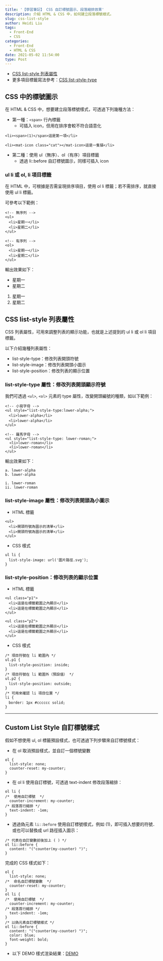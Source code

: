 ```yaml
---
title: '【學習筆記】 CSS 自訂標號圖示、段落縮排效果'
description: 介紹 HTML & CSS 中，如何建立段落標號樣式。
slug: css-list-style
author: Heidi Liu
tags:
  - Front-End
  - CSS
categories:
  - Front-End
  - HTML & CSS
date: 2021-05-02 11:54:00
type: Post
---
```


- [CSS list-style 列表屬性
  ](https://www.wibibi.com/info.php?tid=CSS_list-style_%E5%88%97%E8%A1%A8%E5%B1%AC%E6%80%A7)
- 更多項目標籤寫法參考：[CSS list-style-type](https://www.wibibi.com/info.php?tid=359)

## CSS 中的標號圖示

在 HTML & CSS 中，想要建立段落標號樣式，可透過下列幾種方法：

- 第一種：`<span>` 行內標籤
  - 可插入 icon，但用在排序會較不符合語意化

```htmlmixed=
<li><span>(1)</span>這是第一項</li>

<li><mat-icon class="cat"></mat-icon>這是一隻貓</li>
```

- 第二種：使用 ul（無序）、ol（有序）項目標籤
  - 透過 li::before 自訂標號圖示，同樣可插入 icon

### ul li 或 ol, li 項目標籤

在 HTML 中，可根據是否需呈現排序項目，使用 ol li 標籤；若不需排序，就直接使用 ul li 標籤。

可參考以下範例：

```htmlmixed=
<!-- 無序列 -->
<ul>
　<li>星期一</li>
　<li>星期二</li>
</ul>

<!-- 有序列 -->
<ol>
　<li>星期一</li>
　<li>星期二</li>
</ul>
```

輸出效果如下：

- 星期一
- 星期二

1. 星期一
2. 星期二

## CSS list-style 列表屬性

CSS 列表屬性，可用來調整列表的顯示功能，也就是上述提到的 ul li 或 ol li 項目標籤。

以下介紹幾種列表屬性：

- list-style-type：修改列表開頭符號
- list-style-image：修改列表開頭小圖示
- list-style-position：修改列表的顯示位置

### list-style-type 屬性：修改列表開頭顯示符號

我們可透過 `<ul>`, `<ol>` 元素的 type 屬性，改變開頭編號的種類，如以下範例：

```htmlmixed=
<!-- 小寫字母 -->
<ul style="list-style-type:lower-alpha;">
　<li>lower-alpha</li>
　<li>lower-alpha</li>
</ul>

<!-- 羅馬字母 -->
<ul style="list-style-type: lower-roman;">
  <li>lower-roman</li>
  <li>lower-roman</li>
</ul>
```

輸出效果如下：

```
a. lower-alpha
b. lower-alpha

i. lower-roman
ii. lower-roman
```

### list-style-image 屬性：修改列表開頭為小圖示

- HTML 標籤

```htmlmixed=
<ul>
　<li>開頭符號為圖示的清單</li>
　<li>開頭符號為圖示的清單</li>
</ul>
```

- CSS 樣式

```css=
ul li {
　list-style-image: url('圖片路徑.svg');
}
```

### list-style-position：修改列表的顯示位置

- HTML 標籤

```htmlmixed=
<ul class="p1">
　<li>這是在標籤範圍之內顯示</li>
　<li>這是在標籤範圍之內顯示</li>
</ul>

<ul class="p2">
　<li>這是在標籤範圍之外顯示</li>
　<li>這是在標籤範圍之外顯示</li>
</ul>
```

- CSS 樣式

```css=
/* 項目符號在 li 範圍內 */
ul.p1 {
　list-style-position: inside;
}
/* 項目符號在 li 範圍外（預設值） */
ul.p2 {
　list-style-position: outside;
}
/* 可用來確認 li 項目位置 */
li {
　border: 1px #cccccc solid;
}
```

---

## Custom List Style 自訂標號樣式

假如不想使用 ul, ol 標籤預設樣式，也可透過下列步驟來自訂標號樣式：

- 在 ol 取消預設樣式，並自訂一個標號變數

```css=
ol {
  list-style: none;
  counter-reset: my-counter;
}
```

- 在 ol li 使用自訂標號，可透過 text-indent 修改段落縮排：

```css=
ol li {
/*  使用自訂標號  */
  counter-increment: my-counter;
/* 段落首行縮排 */
  text-indent: -1em;
}
```

- 透過偽元素 `li::before` 使用自訂標號樣式，例如 (1)，即可插入想要的符號．或也可以替換成 url 路徑插入圖示：

```css=
/* 代表在自訂變數前後加上 ( ) */
ol li::before {
  content: "("counter(my-counter) ")";
}
```

完成的 CSS 樣式如下：

```css=
ol {
  list-style: none;
/*  命名自訂標號變數  */
  counter-reset: my-counter;
}
ol li {
/*  使用自訂標號  */
  counter-increment: my-counter;
/* 段落首行縮排 */
  text-indent: -1em;
}
/* 以偽元素自訂標號樣式 */
ol li::before {
  content: "("counter(my-counter) ")";
  color: blue;
  font-weight: bold;
}
```

- 以下 DEMO 樣式渲染結果：[DEMO](https://codepen.io/heidiliu2020/embed/PoWXJLv?height=265&theme-id=dark&default-tab=css,result)
